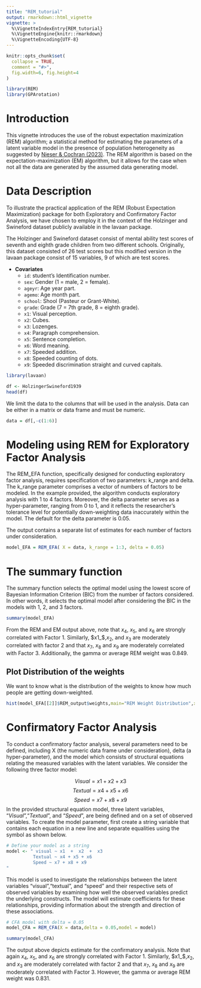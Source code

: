 ```yaml
---
title: "REM_tutorial"
output: rmarkdown::html_vignette
vignette: >
  %\VignetteIndexEntry{REM_tutorial}
  %\VignetteEngine{knitr::rmarkdown}
  %\VignetteEncoding{UTF-8}
---
```


```r
knitr::opts_chunk$set(
  collapse = TRUE,
  comment = "#>",
  fig.width=6, fig.height=4
)
```

```r
library(REM)
library(GPArotation)
```

# Introduction
This vignette introduces the use of the robust expectation maximization (REM) algorithm; a statistical method for estimating the parameters of a latent variable model in the presence of population heterogeneity as suggested by [Nieser & Cochran (2023)](https://psycnet.apa.org/doi/10.1037/met0000413). The REM algorithm is based on the expectation-maximization (EM) algorithm, but it allows for the case when not all the data are generated by the assumed data generating model. 

# Data Description 
To illustrate the practical application of the REM (Robust Expectation Maximization) package for both Exploratory and Confirmatory Factor Analysis, we have chosen to employ it in the context of the Holzinger and Swineford dataset publicly available in the lavaan package. 

The Holzinger and Swineford dataset consist of mental ability test scores of seventh and eighth grade children from two different schools. Originally, this
dataset consisted of 26 test scores but this modified version in the lavaan package consist of 15 variables, 9 of which are test scores.

- __Covariates__
    - `id`: student's Identification number.
    - `sex`: Gender (1 = male, 2 = female).
    - `ageyr`: Age year part.
    - `agemo`: Age month part.
    - `school`: Shool (Pasteur or Grant-White).
    - `grade`: Grade (7 = 7th grade, 8 = eighth grade).
    - `x1`: Visual perception.
    - `x2`: Cubes.
    - `x3`: Lozenges.
    - `x4`: Paragraph comprehension.
    - `x5`: Sentence completion.
    - `x6`: Word meaning.
    - `x7`: Speeded addition.
    - `x8`: Speeded counting of dots.
    - `x9`: Speeded discrimination straight and curved capitals.


```r
library(lavaan)

df <- HolzingerSwineford1939
head(df)
```

We limit the data to the columns that will be used in the analysis. Data can be either in a matrix or data frame and must be numeric.

```r
data = df[,-c(1:6)] 
```


# Modeling using REM for Exploratory Factor Analysis

The REM_EFA function, specifically designed for conducting exploratory factor analysis, requires specification of two parameters: k_range and delta. The k_range parameter comprises a vector of numbers of factors to be modeled. In the example provided, the algorithm conducts exploratory analysis with 1 to 4 factors. Moreover, the delta parameter serves as a hyper-parameter, ranging from 0 to 1, and it reflects the researcher's tolerance level for potentially down-weighting data inaccurately within the model. The default for the delta parameter is 0.05.

The output contains a separate list of estimates for each number of factors under consideration.


```r
model_EFA = REM_EFA( X = data, k_range = 1:3, delta = 0.05)
```


# The summary function

The summary function selects the optimal model using the lowest score of Bayesian Information Criterion (BIC) from the number of factors considered. In other words, it selects the optimal model after considering the BIC in the models with 1, 2, and 3 factors.

```r
summary(model_EFA)
```

From the REM and EM output above, note that $x_4$, $x_5$, and $x_6$ are strongly correlated with Factor 1. Similarly, $x1_$,$x_2$, and $x_3$ are moderately correlated with factor 2 and that $x_7$, $x_8$ and $x_9$ are moderately correlated with Factor 3. Additionally, the gamma or average REM weight was 0.849. 


## Plot Distribution of the weights

We want to know what is the distribution of the weights to know how much people are getting down-weighted.

```r

hist(model_EFA[[2]]$REM_output$weights,main="REM Weight Distribution",xlab = "Weights", ylab = "Frequency")
```

# Confirmatory Factor Analysis

To conduct a confirmatory factor analysis, several parameters need to be defined, including X (the numeric data frame under consideration), delta (a hyper-parameter), and the model which consists of structural equations relating the measured variables with the latent variables. We consider the following three factor model: 

$$Visual = x1 + x2 + x3 $$
$$Textual = x4 + x5 + x6 $$
$$Speed = x7 + x8 + x9$$
In the provided structural equation model, three latent variables, "$Visual$","$Textual$", and "$Speed$", are being defined and on a set of observed variables. To create the model parameter, first create a string variable that contains each equation in a new line and separate equalities using the $~$ symbol as shown below. 

```r
# Define your model as a string
model <- " visual ~ x1  +  x2  +  x3 
          Textual ~ x4 + x5 + x6
          Speed ~ x7 + x8 + x9
"
```


This model is used to investigate the relationships between the latent variables "visual","textual", and "speed" and their respective sets of observed variables by examining how well the observed variables predict the underlying constructs. The model will estimate coefficients for these relationships, providing information about the strength and direction of these associations.


```r
# CFA model with delta = 0.05
model_CFA = REM_CFA(X = data,delta = 0.05,model = model)
```

```r
summary(model_CFA)
```
The output above depicts estimate for the confirmatory analysis. Note that again  $x_4$, $x_5$, and $x_6$ are strongly correlated with Factor 1. Similarly, $x1_$,$x_2$, and $x_3$ are moderately correlated with factor 2 and that $x_7$, $x_8$ and $x_9$ are moderately correlated with Factor 3. However, the gamma or average REM weight was 0.831.

